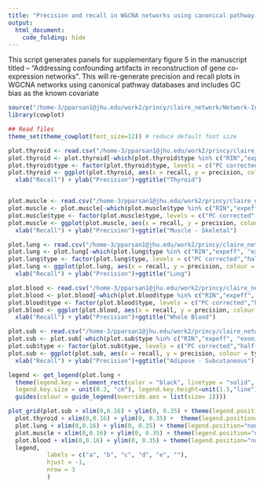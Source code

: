 ```yaml
---
title: "Precision and recall in WGCNA networks using canonical pathway databases with GC bias as the known covariate"
output:
  html_document:
    code_folding: hide
---
```



This script generates panels for supplementary figure 5 in the manuscript titled -- "Addressing confounding artifacts in reconstruction of gene co-expression networks".
This will re-generate precision and recall plots in WGCNA networks using canonical pathway databases and includes GC bias as the known covariate

```r
source("/home-3/pparsan1@jhu.edu/work2/princy/claire_network/Network-Inference/gtex_networks/src/config")
library(cowplot)

## Read files
theme_set(theme_cowplot(font_size=12)) # reduce default font size

plot.thyroid <- read.csv("/home-3/pparsan1@jhu.edu/work2/princy/claire_network/Network-Inference/gtex_networks/publication_figures/fig2/pr_table_thyroid.csv", row.names = 1, stringsAsFactors = F)
plot.thyroid <- plot.thyroid[-which(plot.thyroid$type %in% c("RIN","expeff", "exonic rate")),]
plot.thyroid$type <- factor(plot.thyroid$type, levels = c("PC corrected","half-PC","quarter-PC", "gene GC%", "uncorrected"))
plot.thyroid <- ggplot(plot.thyroid, aes(x = recall, y = precision, colour = type)) + geom_point(size = 0.3) + 
  xlab("Recall") + ylab("Precision")+ggtitle("Thyroid")


plot.muscle <- read.csv("/home-3/pparsan1@jhu.edu/work2/princy/claire_network/Network-Inference/gtex_networks/publication_figures/fig2/pr_table_muscle.csv", row.names = 1, stringsAsFactors = F)
plot.muscle <- plot.muscle[-which(plot.muscle$type %in% c("RIN","expeff", "exonic rate")),]
plot.muscle$type <- factor(plot.muscle$type, levels = c("PC corrected","half-PC","quarter-PC", "gene GC%", "uncorrected"))
plot.muscle <- ggplot(plot.muscle, aes(x = recall, y = precision, colour = type)) + geom_point(size = 0.3) + 
  xlab("Recall") + ylab("Precision")+ggtitle("Muscle - Skeletal")

plot.lung <- read.csv("/home-3/pparsan1@jhu.edu/work2/princy/claire_network/Network-Inference/gtex_networks/publication_figures/fig2/pr_table_lung.csv", , row.names = 1, stringsAsFactors = F)
plot.lung <- plot.lung[-which(plot.lung$type %in% c("RIN","expeff", "exonic rate")),]
plot.lung$type <- factor(plot.lung$type, levels = c("PC corrected","half-PC","quarter-PC", "gene GC%", "uncorrected"))
plot.lung <- ggplot(plot.lung, aes(x = recall, y = precision, colour = type)) + geom_point(size = 0.3) + 
  xlab("Recall") + ylab("Precision")+ggtitle("Lung")

plot.blood <- read.csv("/home-3/pparsan1@jhu.edu/work2/princy/claire_network/Network-Inference/gtex_networks/publication_figures/fig2/pr_table_blood.csv", , row.names = 1, stringsAsFactors = F)
plot.blood <- plot.blood[-which(plot.blood$type %in% c("RIN","expeff", "exonic rate")),]
plot.blood$type <- factor(plot.blood$type, levels = c("PC corrected","half-PC","quarter-PC", "gene GC%", "uncorrected"))
plot.blood <- ggplot(plot.blood, aes(x = recall, y = precision, colour = type)) + geom_point(size = 0.3) + 
  xlab("Recall") + ylab("Precision")+ggtitle("Whole Blood")

plot.sub <- read.csv("/home-3/pparsan1@jhu.edu/work2/princy/claire_network/Network-Inference/gtex_networks/publication_figures/fig2/pr_table_sub.csv", row.names = 1, stringsAsFactors = F)
plot.sub <- plot.sub[-which(plot.sub$type %in% c("RIN","expeff", "exonic rate")),]
plot.sub$type <- factor(plot.sub$type, levels = c("PC corrected","half-PC","quarter-PC", "gene GC%", "uncorrected"))
plot.sub <- ggplot(plot.sub, aes(x = recall, y = precision, colour = type)) + geom_point(size = 0.3) + 
  xlab("Recall") + ylab("Precision")+ggtitle("Adipose - Subcutaneous")

legend <- get_legend(plot.lung +
  theme(legend.key = element_rect(color = "black", linetype = "solid", size = 0.5),
  legend.key.size = unit(0.3, "cm"), legend.key.height=unit(1.5,"line")) + 
  guides(colour = guide_legend(override.aes = list(size= 1))))

plot_grid(plot.sub + xlim(0,0.16) + ylim(0, 0.35) + theme(legend.position="none"),
  plot.thyroid + xlim(0,0.16) + ylim(0, 0.35) +  theme(legend.position="none"),
  plot.lung + xlim(0,0.16) + ylim(0, 0.35) + theme(legend.position="none"),
  plot.muscle + xlim(0,0.16) + ylim(0, 0.35) + theme(legend.position="none"),
  plot.blood + xlim(0,0.16) + ylim(0, 0.35) + theme(legend.position="none"),
  legend,
           labels = c("a", "b", "c", "d", "e", ""),
           hjust = -1,
           nrow = 3
           )
```
